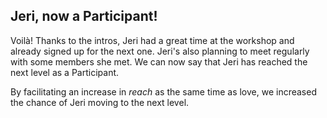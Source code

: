 ## Jeri, now a Participant!

Voilà! Thanks to the intros, Jeri had a great time at the workshop
and already signed up for the next one. Jeri's also planning to
meet regularly with some members she met. We can now say that
Jeri has reached the next level as a Participant.

By facilitating
an increase in _reach_ as the same time as love, we increased the chance
of Jeri moving to the next level.
